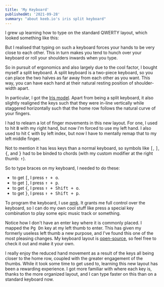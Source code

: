 ```yaml
---
title: 'My Keyboard'
publishedAt: '2021-09-28'
summary: "about keeb.io's iris split keyboard"
---
```


I grew up learning how to type on the standard QWERTY layout, which looked
something like this:

<CenteredImage
  src="/photos/60-percent-keyboard.png"
  alt="Photo"
  width={830}
  height={290}
  priority
  className="next-image"
/>

But I realised that typing on such a keyboard forces your hands to be very close
to each other. This in turn makes you tend to hunch over your keyboard or roll
your shoulders inwards when you type.

So in pursuit of ergonomics and also largely due to the cool factor, I bought
myself a split keyboard. A split keyboard is a two-piece keyboard, so you can
place the two halves as far away from each other as you want. This way, you can
have each hand at their natural resting position of shoulder-width apart.

In particular, I got the [Iris
model](https://keeb.io/products/iris-keyboard-split-ergonomic-keyboard). Apart
from being a split keyboard, it also slightly realigned the keys such that they
were in-line vertically while staggered horizontally such that the home row
follows the natural curve of your fingers.

<CenteredImage
  src="/photos/keeb.jpg"
  alt="Photo"
  width={828}
  height={280}
  priority
  className="next-image"
/>

I had to relearn a lot of finger movements in this new layout. For one, I used
to hit <Kbd>B</Kbd> with my right hand, but now I'm forced to use my left hand.
I also used to hit <Kbd>C</Kbd> with by left index, but now I have to mentally
remap that to my left middle finger.

Not to mention it has less keys than a normal keyboard,
so symbols like <Kbd>[</Kbd>, <Kbd>]</Kbd>, <Kbd>{</Kbd>, and <Kbd>}</Kbd>
had to be binded to chords (with my custom modifier at the right
thumb: <Kbd>↑</Kbd>).

So to type braces on my keyboard, I needed to do these:
* to get <Kbd>[</Kbd>, I press <Kbd>↑ + o</Kbd>.
* to get <Kbd>]</Kbd>, I press <Kbd>↑ + p</Kbd>.
* to get <Kbd>{</Kbd>, I press <Kbd>↑ + Shift + o</Kbd>.
* to get <Kbd>}</Kbd>, I press <Kbd>↑ + Shift + p</Kbd>.

To program the keyboard, I use [qmk](https://github.com/qmk/qmk_firmware). It
grants me full control over the keyboard, so I can do my own cool stuff like
press a special key combination to play some epic music track or something.

Notice how I don't have an enter key where it is commonly placed.
I mapped the <Kbd>Pg Dn</Kbd> key at my left thumb to enter. This has given
my formerly useless left thumb a new purpose, and I've found this one of the
most pleasing changes. My keyboard layout is [open-source](https://github.com/nguyenvukhang/qmk_firmware/blob/46a55b73f4bb899ec8e86f22e0cc487e3010f473/keyboards/keebio/iris/keymaps/khang/keymap.c),
so feel free to check it out and make it your own.

I really enjoy the reduced hand movement as a result of the keys all being
closer to the home row, coupled with the greater engagement of the thumbs. While
it took some time to get used to, learning this new layout has been a rewarding
experience. I got more familiar with where each key is, thanks to the more
organized layout, and I can type faster on this than on a standard keyboard now.
